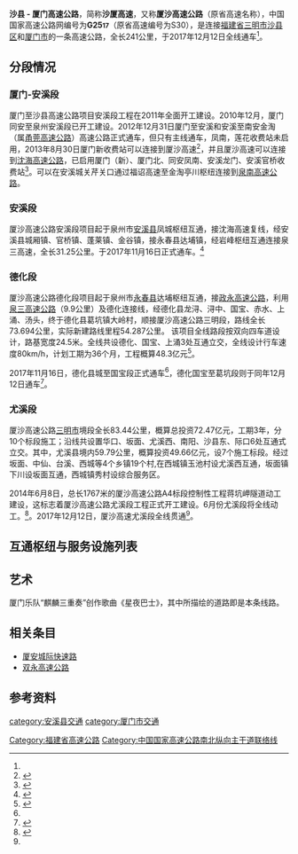 {{中国高速公路信息框
| 编号 = G2517
| 名称 = 沙县－厦门高速公路 
| 路線簡稱 = 沙厦
| 最近通車日期 = 2017年12月12日
| 规划总里程 = 241
| 起點 = [[福建省|福建省]][[三明市|三明市]][[沙县区|沙县区]]{{China Expwy Name|G25}}{{China Expwy Name|G70}}际口枢纽
| 終點 = [[福建省|福建省]][[厦门市|厦门市]][[集美区|集美区]]圣果路、海翔大道及田集连接线交口
| 出口處數 = 23
| 服务区数 = 5
}}

'''沙县 - 厦门高速公路'''，简称'''沙厦高速'''，又称'''厦沙高速公路'''（原省高速名称），中国国家高速公路网编号为'''G25<small>17</small>'''（原省高速编号为S30），是连接[[福建省|福建省]][[三明市|三明市]][[沙县区|沙县区]]和[[厦门市|厦门市]]的一条高速公路，全长241公里，于2017年12月12日全线通车<ref name=":0" />。

== 分段情况 ==
=== 厦门-安溪段 ===
厦门至沙县高速公路项目安溪段工程在2011年全面开工建设。2010年12月，厦门同安至泉州安溪段已开工建设。2012年12月31日厦门至安溪和安溪至南安金淘（属[[甬莞高速公路|甬莞高速公路]]）高速公路正式通车，但只有主线通车，凤南，莲花收费站未启用，2013年8月30日厦门新收费站可以连接到厦沙高速<ref>{{cite news|title=明日起厦沙高速公路厦门收费站启用|url=http://www.xmnn.cn/dzbk/xmwb/20130829/201308/t20130829_3472299.htm|accessdate=2014-04-26|newspaper=厦门网|date=2013-08-29|archive-url=https://web.archive.org/web/20140426232355/http://www.xmnn.cn/dzbk/xmwb/20130829/201308/t20130829_3472299.htm|archive-date=2014-04-26|dead-url=no}}</ref>，并且厦沙高速可以连接到[[沈海高速公路|沈海高速公路]]，已启用厦门（新）、厦门北、同安凤南、安溪龙门、安溪官桥收费站<ref>{{cite news|title=南安至厦门高速主线通车 只能通过厦门北站互通上高速|url=http://news.163.com/13/0101/10/8K4JOIOK00014JB6.html|accessdate=2014-04-26|newspaper=网易新闻|date=2013-01-01|archive-url=https://web.archive.org/web/20140426220259/http://news.163.com/13/0101/10/8K4JOIOK00014JB6.html|archive-date=2014-04-26|dead-url=yes}}</ref>。可以在安溪城关芹关口通过福诏高速至金淘亭川枢纽连接到[[泉南高速公路|泉南高速公路]]。

=== 安溪段 ===
厦沙高速公路安溪段项目起于泉州市[[安溪县|安溪县]]凤城枢纽互通，接沈海高速复线，经安溪县城厢镇、官桥镇、蓬莱镇、金谷镇，接永春县达埔镇，经岩峰枢纽互通连接泉三高速，全长31.25公里。于2017年11月16日正式通车。<ref name="#1">{{cite news|title=厦沙高速安溪段和德化县城至国宝段建成通车|url=https://xw.qq.com/fj/20171117016015/FJC2017111701601500|accessdate=2017-11-18|newspaper=腾讯大闽网|date=2017-11-17|archive-url=https://web.archive.org/web/20171201034849/https://xw.qq.com/fj/20171117016015/FJC2017111701601500|archive-date=2017-12-01|dead-url=no}}</ref>

=== 德化段 ===
厦沙高速公路德化段项目起于泉州市[[永春县|永春县]]达埔枢纽互通，接[[政永高速公路|政永高速公路]]，利用[[泉三高速公路|泉三高速公路]]（9.9公里）及德化连接线，经德化县龙浔、浔中、国宝、赤水、上涌、汤头，终于德化县葛坑镇大岭村，顺接厦沙高速公路三明段，路线全长73.694公里，实际新建路线里程54.287公里。
该项目全线路段按双向四车道设计，路基宽度24.5米。全线共设德化、国宝、上涌3处互通立交，全线设计行车速度80km/h，计划工期为36个月，工程概算48.3亿元<ref>{{cite news|title=厦沙高速德化段昨开工|url=http://www.qzwb.com/gb/content/2014-12/20/content_5013492.htm|accessdate=2015-03-08|newspaper=泉州网|date=2014-12-20|archive-url=https://web.archive.org/web/20160304112231/http://www.qzwb.com/gb/content/2014-12/20/content_5013492.htm|archive-date=2016-03-04|dead-url=yes}}</ref>。

2017年11月16日，德化县城至国宝段正式通车<ref name="#1"/>，德化国宝至葛坑段则于同年12月12日通车<ref name=":0">{{cite news|title=厦沙高速全线通车 厦门至三明三小时可达|url=http://www.mnw.cn/xiamen/news/1900704.html|accessdate=2018-05-03|newspaper=闽南网|date=2017-12-13|archive-url=https://web.archive.org/web/20180503180256/http://www.mnw.cn/xiamen/news/1900704.html|archive-date=2018-05-03|dead-url=no}}</ref>。

=== 尤溪段 ===

厦沙高速公路[[三明市|三明市]]境段全长83.44公里，概算总投资72.47亿元，工期3年，分10个标段施工；沿线共设置华口、坂面、尤溪西、南阳、沙县东、际口6处互通式立交。其中，尤溪县境内59.79公里，概算投资49.66亿元，设7个施工标段。经过坂面、中仙、台溪、西城等4个乡镇19个村,在西城镇玉池村设尤溪西互通，坂面镇下川设坂面互通，西城镇秀村设综合服务区。

2014年6月8日，总长1767米的厦沙高速公路A4标段控制性工程蒋坑岬隧道动工建设，这标志着厦沙高速公路尤溪段工程正式开工建设。6月份尤溪段将全线动工。<ref>{{cite news|title=厦沙高速公路尤溪段正式开工建设|url=http://www.smnet.com.cn/xwpd/economy/201406/t20140610_200264333.htm|accessdate=2015-03-08|newspaper=三明日报|date=2014-06-10|archive-url=https://web.archive.org/web/20160305012602/http://www.smnet.com.cn/xwpd/economy/201406/t20140610_200264333.htm|archive-date=2016-03-05|dead-url=yes}}</ref>。2017年12月12日，厦沙高速尤溪段全线贯通<ref name=":0" />。

== 互通枢纽与服务设施列表 ==
{{Start expwy exit box|place=1}}
{{Expwy exit item|type=H|name=际口|dist start=0/2969/214|place=[[三明市|三明市]]<br/>[[沙县区|沙县区]]|place rows=3|highway connection={{China Expwy Name|G25}}<br/>{{China Expwy Name|G70}}}}
{{Expwy exit item|type=E|name=沙县虬江|dist start=9|road connection={{中国国道名|205}}}}
{{Expwy exit item|type=E|name=沙县南阳|dist start=18}}
{{Expwy exit item|type=S|name=秀村|dist start=29|place=[[三明市|三明市]]<br/>[[尤溪县|尤溪县]]|place rows=4}}
{{Expwy exit item|type=E|name=尤溪西|dist start=45|alias=尤溪西城|road connection={{中国省道名|304|P=福建}}}}
{{Expwy exit item|type=E|name=尤溪坂面|dist start=60|road connection={{中国县道名|733}}}}
{{Expwy exit item|type=H|name=华口|dist start=73/159|highway connection={{China Expwy Name|G1517}}}}
{{Expwy exit item|type=S|name=戴云山|dist start=100|place=[[泉州市|泉州市]]<br/>[[德化县|德化县]]|place rows=5}}
{{Expwy exit item|type=E|name=德化上涌|dist start=104|road connection={{中国省道名|206|P=福建}}}}
{{Expwy exit item|type=E|name=德化九仙山|dist start=117|road connection={{中国省道名|206|P=福建}}}}
{{Expwy exit item|type=P|name=德化|dist start=135|comment=加水区，仅往厦门方向设置}}
{{Expwy exit item|type=E|name=德化|dist start=135|road connection={{中国省道名|206|P=福建}}}}
{{Expwy exit item|type=H|name=汤城|state=C|dist start=146/84|place=[[泉州市|泉州市]]<br/>[[永春县|永春县]]|place rows=4|highway connection={{China Expwy Name|G72}}|comment=与{{China Expwy Name|G72}}共线段起点}}
{{Expwy exit item|type=E|name=蓬壶|state=C|dist start=150(80)|road connection={{中国省道名|215|P=福建}}}}
{{Expwy exit item|type=S|name=达埔|state=C|dist start=154(76)}}
{{Expwy exit item|type=H|name=岩峰|state=C|dist start=156/74|highway connection={{China Expwy Name|G72}}<br/>{{China Expwy Name|S21|P=Fujian}}<br/>{{China Expwy Name|S55|P=Fujian}}|comment=与{{China Expwy Name|G72}}共线段终点，与{{China Expwy Name|S21|P=Fujian}}共线段起点}}
{{Expwy exit item|type=H|name=洋中|state=C|dist start=163/258|place=[[泉州市|泉州市]]<br/>[[安溪县|安溪县]]|place rows=7|highway connection={{China Expwy Name|S21|P=Fujian}}|comment=与{{China Expwy Name|S21|P=Fujian}}共线段终点}}
{{Expwy exit item|type=E|name=安溪东溪|dist start=165}}
{{Expwy exit item|type=E|name=安溪清水岩|dist start=176|road connection={{中国省道名|307|P=福建}}}}
{{Expwy exit item|type=H|name=城厢|state=C|dist start=188/873|highway connection={{China Expwy Name|G1523}}|comment=与{{China Expwy Name|G1523}}共线段起点}}
{{Expwy exit item|type=E|state=C|name=安溪官桥|dist start=195(880)|road connection={{中国国道名|355}}}}
{{Expwy exit item|type=S|state=C|name=龙桥|dist start=197(882)}}
{{Expwy exit item|type=E|state=C|name=安溪龙门|dist start=204(889)}}
{{Expwy exit item|type=S|state=C|name=云埔|dist start=220(905)|place=[[厦门市|厦门市]]<br/>[[同安区|同安区]]|place rows=5}}
{{Expwy exit item|type=EH|state=C|name=云埔|dist start=223/908|alias=同安莲花北|highway connection={{China Expwy Name|G1523}}|road connection=云洋路（{{中国省道名|217|P=福建}}）|comment=与{{China Expwy Name|G1523}}共线段终点}}
{{Expwy exit item|type=E|name=同安莲花|dist start=228|road connection=美云路<br/>莲美三路}}
{{Expwy exit item|type=P|name=凤南|dist start=234}}
{{Expwy exit item|type=E|name=同安凤南|dist start=236|road connection=凤南路}}
{{Expwy exit item|type=E|name=厦门北|dist start=240|place=[[厦门市|厦门市]]<br/>[[集美区|集美区]]|place rows=3|road connection=圣果路<br/>集美大道}}
{{Expwy exit item|type=H|name=厦门|dist start=242/2304|highway connection={{China Expwy Name|G15}}}}
{{Expwy exit item|type=MT|name=厦门|dist start=243|road connection=圣果路<br/>海翔大道<br/>田集连接线}}
{{End expwy exit box|place=1}}

== 艺术 ==
厦门乐队“麒麟三重奏”创作歌曲《星夜巴士》，其中所描绘的道路即是本条线路。

==相关条目==
* [[厦安城际快速路|厦安城际快速路]]
* [[双永高速公路|双永高速公路]]

==参考资料==
{{Reflist}}
{{中国国家高速公路网}}
{{福建省高速公路}}

[[Category:福建省高速公路|Category:福建省高速公路]]
[[category:安溪县交通|category:安溪县交通]]
[[category:厦门市交通|category:厦门市交通]]
[[Category:中国国家高速公路南北纵向主干道联络线|Category:中国国家高速公路南北纵向主干道联络线]]